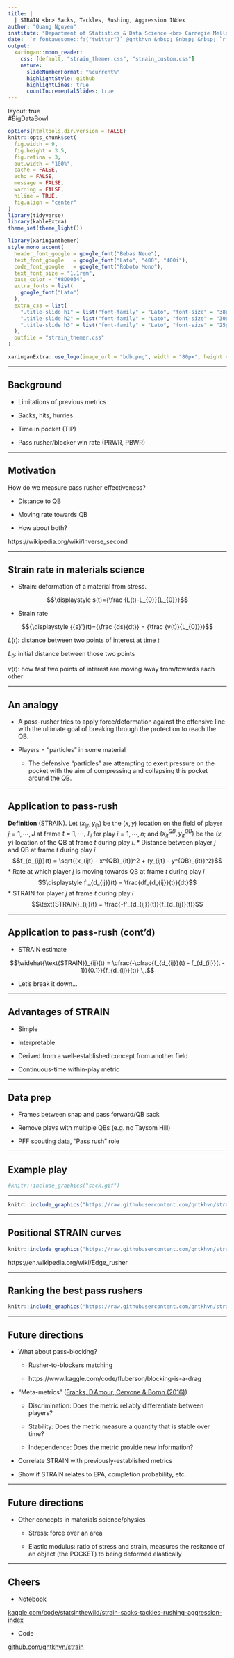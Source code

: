 ```yaml
---
title: |
  | STRAIN <br> Sacks, Tackles, Rushing, Aggression INdex
author: "Quang Nguyen"
institute: "Department of Statistics & Data Science <br> Carnegie Mellon University"
date: '`r fontawesome::fa("twitter")` @qntkhvn &nbsp; &nbsp; &nbsp; `r fontawesome::fa("github")` qntkhvn &nbsp; &nbsp; &nbsp; `r fontawesome::fa("link")` qntkhvn.netlify.app'
output:
  xaringan::moon_reader:
    css: [default, "strain_themer.css", "strain_custom.css"]
    nature:
      slideNumberFormat: "%current%"
      highlightStyle: github
      highlightLines: true
      countIncrementalSlides: true
---
```


layout: true
<div class="my-footer"><span>#BigDataBowl</span></div>

```r
options(htmltools.dir.version = FALSE)
knitr::opts_chunk$set(
  fig.width = 9,
  fig.height = 3.5,
  fig.retina = 3, 
  out.width = "100%",
  cache = FALSE,
  echo = FALSE,
  message = FALSE, 
  warning = FALSE,
  hiline = TRUE,
  fig.align = "center"
)
library(tidyverse)
library(kableExtra)
theme_set(theme_light())
```

```r
library(xaringanthemer)
style_mono_accent(
  header_font_google = google_font("Bebas Neue"),
  text_font_google   = google_font("Lato", "400", "400i"),
  code_font_google   = google_font("Roboto Mono"),
  text_font_size = "1.1rem",
  base_color = "#8D0034",
  extra_fonts = list(
    google_font("Lato")
  ),
  extra_css = list(
    ".title-slide h1" = list("font-family" = "Lato", "font-size" = "38px"),
    ".title-slide h2" = list("font-family" = "Lato", "font-size" = "30px"),
    ".title-slide h3" = list("font-family" = "Lato", "font-size" = "25px")
  ),
  outfile = "strain_themer.css"
)
```

```r
xaringanExtra::use_logo(image_url = "bdb.png", width = "80px", height = "100px")
```

---

## Background

*  Limitations of previous metrics

  *  Sacks, hits, hurries
  
  *  Time in pocket (TIP)
  
  *   Pass rusher/blocker win rate (PRWR, PBWR)

---

## Motivation

How do we measure pass rusher effectiveness?

*   Distance to QB

*   Moving rate towards QB

*   How about both?

https://wikipedia.org/wiki/Inverse_second

---

## Strain rate in materials science

*  Strain: deformation of a material from stress.

$$\displaystyle s(t)={\frac  {L(t)-L_{0}}{L_{0}}}$$

*  Strain rate

$${\displaystyle {{s}'}(t)={\frac {ds}{dt}} = {\frac {v(t)}{L_{0}}}}$$


$L(t)$: distance between two points of interest at time $t$

$L_0$: initial distance between those two points

$v(t)$: how fast two points of interest are moving away from/towards each other

---

## An analogy

* A pass-rusher tries to apply force/deformation against the offensive line with the ultimate goal of breaking through the protection to reach the QB. 

* Players = "particles" in some material

  *   The defensive "particles" are attempting to exert pressure on the pocket with the aim of compressing and collapsing this pocket around the QB.


---

## Application to pass-rush

**Definition** (STRAIN). $\text{ }$ Let $(x_{ijt}, y_{ijt})$ be the $(x, y)$ location on the field of player $j = 1, \cdots, J$ at frame $t = 1, \cdots, T_i$ for play $i = 1, \cdots, n$; and $(x^{QB}_{it}, y^{QB}_{it})$ be the $(x, y)$ location of the QB at frame $t$ during play $i$.
* Distance between player $j$ and QB at frame $t$ during play $i$ $$f_{d_{ij}}(t) = \sqrt{(x_{ijt} - x^{QB}_{it})^2 + (y_{ijt} - y^{QB}_{it})^2}$$
* Rate at which player $j$ is moving towards QB at frame $t$ during play
$i$ $$\displaystyle f'_{d_{ij}}(t) = \frac{df_{d_{ij}}(t)}{dt}$$
* STRAIN for player $j$ at frame $t$ during play $i$ $$\text{STRAIN}_{ij}(t) = \frac{-f'_{d_{ij}}(t)}{f_{d_{ij}}(t)}$$

---

## Application to pass-rush (cont'd)

* STRAIN estimate

$$\widehat{\text{STRAIN}}_{ij}(t) = \cfrac{-\cfrac{f_{d_{ij}}(t) - f_{d_{ij}}(t - 1)}{0.1}}{f_{d_{ij}}(t)} \,.$$

* Let's break it down...

---

## Advantages of STRAIN

*   Simple

*   Interpretable

*   Derived from a well-established concept from another field

*   Continuous-time within-play metric

---

## Data prep

*   Frames between snap and pass forward/QB sack

*   Remove plays with multiple QBs (e.g. no Taysom Hill)

*   PFF scouting data, "Pass rush" role

---

## Example play

```r
#knitr::include_graphics("sack.gif")
```


---

```r
knitr::include_graphics("https://raw.githubusercontent.com/qntkhvn/strain/main/figures/example_play.gif")
```

---

## Positional STRAIN curves

```r
knitr::include_graphics("https://raw.githubusercontent.com/qntkhvn/strain/main/figures/position_curves.png")
```

https://en.wikipedia.org/wiki/Edge_rusher

---

## Ranking the best pass rushers

```r
knitr::include_graphics("https://raw.githubusercontent.com/qntkhvn/strain/main/figures/player_rankings.png")
```

---

## Future directions

-   What about pass-blocking?

    -   Rusher-to-blockers matching
    
    -   https://www.kaggle.com/code/fluberson/blocking-is-a-drag

-   "Meta-metrics" ([Franks, D'Amour, Cervone & Bornn (2016)](https://doi.org/10.1515/jqas-2016-0098))
    
    -   Discrimination: Does the metric reliably differentiate between players?

    -   Stability: Does the metric measure a quantity that is stable over time?

    -   Independence: Does the metric provide new information?
    
-   Correlate STRAIN with previously-established metrics

-   Show if STRAIN relates to EPA, completion probability, etc.
    
---

## Future directions

-   Other concepts in materials science/physics

    -   Stress: force over an area
    
    -   Elastic modulus: ratio of stress and strain, measures the resitance of an object (the POCKET) to being deformed elastically
    
---

## Cheers

*   Notebook

[kaggle.com/code/statsinthewild/strain-sacks-tackles-rushing-aggression-index](https://www.kaggle.com/code/statsinthewild/strain-sacks-tackles-rushing-aggression-index)

*   Code

[github.com/qntkhvn/strain](https://github.com/qntkhvn/strain)